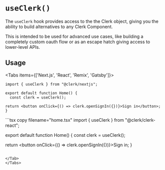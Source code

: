 
# `useClerk()`

The `useClerk` hook provides access to the the Clerk object, giving you the ability to build alternatives to any Clerk Component.

<Callout type="warning">
  This is intended to be used for advanced use cases, like building a completely
  custom oauth flow or as an escape hatch giving access to lower-level APIs.
</Callout>

## Usage

<Tabs items={['Next.js', 'React', 'Remix', 'Gatsby']}>
<Tab>
```tsx copy filename="pages/index.tsx"
import { useClerk } from "@clerk/nextjs";

export default function Home() {
  const clerk = useClerk();

return <button onClick={() => clerk.openSignIn({})}>Sign in</button>;
}

```
</Tab>
<Tab>
```tsx copy filename="home.tsx"
import { useClerk } from "@clerk/clerk-react";

export default function Home() {
  const clerk = useClerk();

  return <button onClick={() => clerk.openSignIn({})}>Sign in</button>;
}
```

</Tab>
</Tabs>
